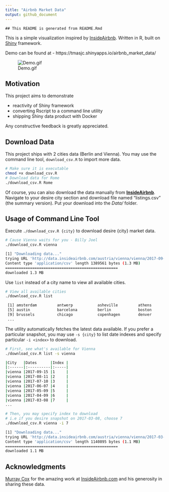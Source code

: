 ```yaml
---
title: "Airbnb Market Data"
output: github_document
---
```


```
## This README is generated from README.Rmd
```

This is a simple visualization inspired by [InsideAirbnb](http://insideairbnb.com/). Written in R, built on [Shiny](https://shiny.rstudio.com/) framework. 

Demo can be found at - https://tmasjc.shinyapps.io/airbnb_market_data/

![Demo.gif](demo.gif)


## Motivation 

This project aims to demonstrate

- reactivity of Shiny framework
- converting Rscript to a command line utility
- shipping Shiny data product with Docker

Any constructive feedback is greatly appreciated.

## Download Data

This project ships with 2 cities data (Berlin and Vienna). You may use the command line tool, `download_csv.R` to import more data.

```bash
# Make sure it is executable
chmod +x download_csv.R
# Download data for Rome
./download_csv.R Rome
```

Of course, you can also download the data manually from **[InsideAirbnb](http://insideairbnb.com/get-the-data.html)**. Navigate to your desire city section and download file named "listings.csv" (the summary version). Put your download into the *Data/* folder.

## Usage of Command Line Tool

Execute ``./download_csv.R {city}`` to download desire {city} market data.

```bash
# Cause Vienna waits for you - Billy Joel
./download_csv.R vienna

[1] "Downloading data..."
trying URL 'http://data.insideairbnb.com/austria/vienna/vienna/2017-09-15/visualisations/listings.csv'
Content type 'application/csv' length 1389561 bytes (1.3 MB)
==================================================
downloaded 1.3 MB
```

Use ``list`` instead of a city name to view all available cities.

```bash
# View all available cities
./download_csv.R list

 [1] amsterdam         antwerp           asheville         athens           
 [5] austin            barcelona         berlin            boston           
 [9] brussels          chicago           copenhagen        denver           
 ...
```

The utility automatically fetches the latest data available. If you prefer a particular snapshot, you may use ``-s {city}`` to list date indexes and specify particular ``-i <index>`` to download.

```bash
# First, see what's available for Vienna
./download_csv.R list -s vienna

|City   |Dates      |Index |
|:------|:----------|:-----|
|vienna |2017-09-15 |1     |
|vienna |2017-08-11 |2     |
|vienna |2017-07-10 |3     |
|vienna |2017-06-07 |4     |
|vienna |2017-05-09 |5     |
|vienna |2017-04-09 |6     |
|vienna |2017-03-08 |7     |
...

# Then, you may specify index to download
# i.e if you desire snapshot on 2017-03-08, choose 7
./download_csv.R vienna -i 7

[1] "Downloading data..."
trying URL 'http://data.insideairbnb.com/austria/vienna/vienna/2017-03-08/visualisations/listings.csv'
Content type 'application/csv' length 1140895 bytes (1.1 MB)
==================================================
downloaded 1.1 MB
```

## Acknowledgments

[Murray Cox](http://www.murraycox.com/) for the amazing work at [InsideAirbnb.com](http://insideairbnb.com/index.html) and his generosity in sharing these data. 


